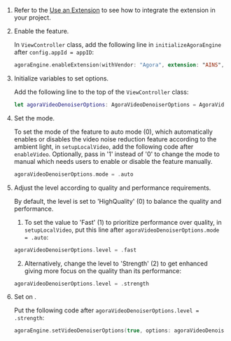

1. Refer to the [Use an Extension](../develop/use-an-extension#project-setup) to see how to integrate the  <Vg k="RTEE_NS" /> extension in your project.

2. Enable the <Vg k="RTEE_NS" /> feature.

    In `ViewController` class, add the following line in `initializeAgoraEngine` after `config.appId = appID`:

    ```swift
    agoraEngine.enableExtension(withVendor: "Agora", extension: "AINS", enabled: true)
    ```

3. Initialize variables to set <Vg k="RTEE_NS" /> options.

    Add the following line to the top of the `ViewController` class:

    ```swift
    let agoraVideoDenoiserOptions: AgoraVideoDenoiserOptions = AgoraVideoDenoiserOptions()
    ```

4. Set the <Vg k="RTEE_NS" /> mode.

    To set the mode of the <Vg k="RTEE_NS" /> feature to auto mode (0), which automatically enables or disables the video noise reduction feature according to the ambient light, in `setupLocalVideo`, add the following code after `enableVideo`. Optionally, pass in '1' instead of '0' to change the mode to manual which needs users to enable or disable the <Vg k="RTEE_NS" /> feature manually.

    ```swift
    agoraVideoDenoiserOptions.mode = .auto
    ```

5. Adjust the <Vg k="RTEE_NS" /> level according to quality and performance requirements.

    By default, the level is set to 'HighQuality' (0) to balance the <Vg k="RTEE_NS" /> quality and performance.

    1. To set the value to 'Fast' (1) to prioritize <Vg k="RTEE_NS" /> performance over quality, in `setupLocalVideo`, put this line after `agoraVideoDenoiserOptions.mode = .auto`:

    ```swift
    agoraVideoDenoiserOptions.level = .fast
    ```

    2. Alternatively, change the level to 'Strength' (2) to get enhanced <Vg k="RTEE_NS" /> giving more focus on the <Vg k="RTEE_NS" /> quality than its performance:

    ```swift
    agoraVideoDenoiserOptions.level = .strength
    ```

6. Set <Vg k="RTEE_NS" /> on <Vg k="ENGINE" />.

    Put the following code after `agoraVideoDenoiserOptions.level = .strength`:

    ```swift
    agoraEngine.setVideoDenoiserOptions(true, options: agoraVideoDenoiserOptions)
    ```
